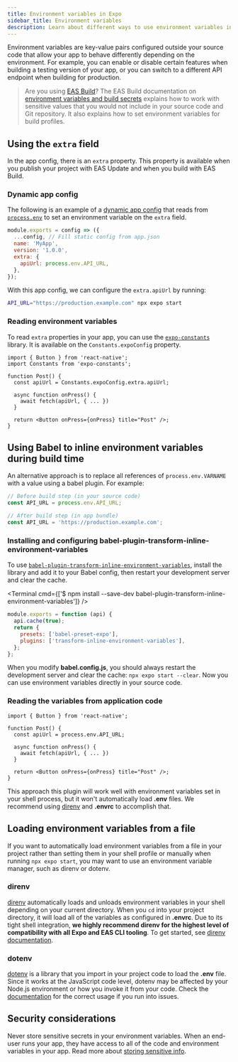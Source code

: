 ```yaml
---
title: Environment variables in Expo
sidebar_title: Environment variables
description: Learn about different ways to use environment variables in an Expo project.
---
```



Environment variables are key-value pairs configured outside your source code that allow your app to behave differently depending on the environment. For example, you can enable or disable certain features when building a testing version of your app, or you can switch to a different API endpoint when building for production.

> Are you using [EAS Build](/build/introduction/)? The EAS Build documentation on [environment variables and build secrets](/build-reference/variables.mdx) explains how to work with sensitive values that you would not include in your source code and Git repository. It also explains how to set environment variables for build profiles.

## Using the `extra` field

In the app config, there is an `extra` property. This property is available when you publish your project with EAS Update and when you build with EAS Build.

### Dynamic app config

The following is an example of a [dynamic app config](/versions/latest/config/app/#app-config) that reads from [`process.env`](https://nodejs.org/dist/latest/docs/api/process.html#process_process_env) to set an environment variable on the `extra` field.

```js app.config.js
module.exports = config => ({
  ...config, // Fill static config from app.json 
  name: 'MyApp',
  version: '1.0.0',
  extra: {
    apiUrl: process.env.API_URL,
  },
});
```

With this app config, we can configure the `extra.apiUrl` by running:

```bash
API_URL="https://production.example.com" npx expo start
```

### Reading environment variables

To read `extra` properties in your app, you can use the [`expo-constants`](/versions/latest/sdk/constants.mdx) library. It is available on the `Constants.expoConfig` property.

```tsx
import { Button } from 'react-native';
import Constants from 'expo-constants';

function Post() {
  const apiUrl = Constants.expoConfig.extra.apiUrl;

  async function onPress() {
    await fetch(apiUrl, { ... })
  }

  return <Button onPress={onPress} title="Post" />;
}
```

## Using Babel to inline environment variables during build time

An alternative approach is to replace all references of `process.env.VARNAME` with a value using a babel plugin. For example:

```js
// Before build step (in your source code)
const API_URL = process.env.API_URL;

// After build step (in app bundle)
const API_URL = 'https://production.example.com';
```

### Installing and configuring babel-plugin-transform-inline-environment-variables

To use [`babel-plugin-transform-inline-environment-variables`](https://github.com/babel/website/blob/master/docs/plugin-transform-inline-environment-variables.mdx), install the library and add it to your Babel config, then restart your development server and clear the cache.

<Terminal cmd={['$ npm install --save-dev babel-plugin-transform-inline-environment-variables']} />

```js
module.exports = function (api) {
  api.cache(true);
  return {
    presets: ['babel-preset-expo'],
    plugins: ['transform-inline-environment-variables'],
  };
};
```

When you modify **babel.config.js**, you should always restart the development server and clear the cache: `npx expo start --clear`. Now you can use environment variables directly in your source code.

### Reading the variables from application code

```tsx
import { Button } from 'react-native';

function Post() {
  const apiUrl = process.env.API_URL;

  async function onPress() {
    await fetch(apiUrl, { ... })
  }

  return <Button onPress={onPress} title="Post" />;
}
```

This approach this plugin will work well with environment variables set in your shell process, but it won't automatically load **.env** files. We recommend using [direnv](https://direnv.net/) and **.envrc** to accomplish that.

## Loading environment variables from a file

If you want to automatically load environment variables from a file in your project rather than setting them in your shell profile or manually when running `npx expo start`, you may want to use an environment variable manager, such as direnv or dotenv.

### direnv

[direnv](https://direnv.net/) automatically loads and unloads environment variables in your shell depending on your current directory. When you `cd` into your project directory, it will load all of the variables as configured in **.envrc**. Due to its tight shell integration, **we highly recommend direnv for the highest level of compatibility with all Expo and EAS CLI tooling**. To get started, see [direnv documentation](https://direnv.net/#getting-started).

### dotenv

[dotenv](https://github.com/motdotla/dotenv) is a library that you import in your project code to load the **.env** file. Since it works at the JavaScript code level, dotenv may be affected by your Node.js environment or how you invoke it from your code. Check the [documentation](https://github.com/motdotla/dotenv) for the correct usage if you run into issues.

## Security considerations

Never store sensitive secrets in your environment variables. When an end-user runs your app, they have access to all of the code and environment variables in your app. Read more about [storing sensitive info](https://reactnative.dev/docs/security#storing-sensitive-info).
